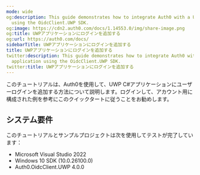 ```yaml
---
mode: wide
og:description: This guide demonstrates how to integrate Auth0 with a UWP C# application
  using the OidcClient.UWP SDK.
og:image: https://cdn2.auth0.com/docs/1.14553.0/img/share-image.png
og:title: UWPアプリケーションにログインを追加する
og:url: https://auth0.com/docs/
sidebarTitle: UWPアプリケーションにログインを追加する
title: UWPアプリケーションにログインを追加する
twitter:description: This guide demonstrates how to integrate Auth0 with a UWP C#
  application using the OidcClient.UWP SDK.
twitter:title: UWPアプリケーションにログインを追加する
---
```


このチュートリアルは、Auth0を使用して、UWP C#アプリケーションにユーザーログインを追加する方法について説明します。ログインして、アカウント用に構成された例を参考にこのクイックタートに従うことをお勧めします。

## システム要件

このチュートリアルとサンプルプロジェクトは次を使用してテストが完了しています：

* Microsoft Visual Studio 2022
* Windows 10 SDK (10.0.26100.0)
* Auth0.OidcClient.UWP 4.0.0